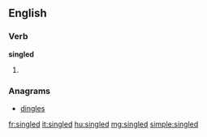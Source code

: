 ==English==

===Verb===
'''singled'''

# {{past of|[[single]]}}

===Anagrams===
* [[dingles#English|dingles]]

[[fr:singled]]
[[it:singled]]
[[hu:singled]]
[[mg:singled]]
[[simple:singled]]
